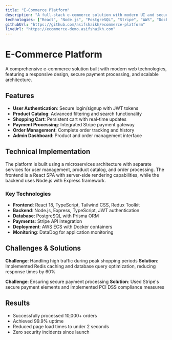 ```yaml
---
title: "E-Commerce Platform"
description: "A full-stack e-commerce solution with modern UI and secure payment processing"
technologies: ["React", "Node.js", "PostgreSQL", "Stripe", "AWS", "Docker"]
githubUrl: "https://github.com/asifshaikh/ecommerce-platform"
liveUrl: "https://ecommerce-demo.asifshaikh.com"
---
```


# E-Commerce Platform

A comprehensive e-commerce solution built with modern web technologies, featuring a responsive design, secure payment processing, and scalable architecture.

## Features

- **User Authentication**: Secure login/signup with JWT tokens
- **Product Catalog**: Advanced filtering and search functionality
- **Shopping Cart**: Persistent cart with real-time updates
- **Payment Processing**: Integrated Stripe payment gateway
- **Order Management**: Complete order tracking and history
- **Admin Dashboard**: Product and order management interface

## Technical Implementation

The platform is built using a microservices architecture with separate services for user management, product catalog, and order processing. The frontend is a React SPA with server-side rendering capabilities, while the backend uses Node.js with Express framework.

### Key Technologies

- **Frontend**: React 18, TypeScript, Tailwind CSS, Redux Toolkit
- **Backend**: Node.js, Express, TypeScript, JWT authentication
- **Database**: PostgreSQL with Prisma ORM
- **Payments**: Stripe API integration
- **Deployment**: AWS ECS with Docker containers
- **Monitoring**: DataDog for application monitoring

## Challenges & Solutions

**Challenge**: Handling high traffic during peak shopping periods
**Solution**: Implemented Redis caching and database query optimization, reducing response times by 60%

**Challenge**: Ensuring secure payment processing
**Solution**: Used Stripe's secure payment elements and implemented PCI DSS compliance measures

## Results

- Successfully processed 10,000+ orders
- Achieved 99.9% uptime
- Reduced page load times to under 2 seconds
- Zero security incidents since launch
